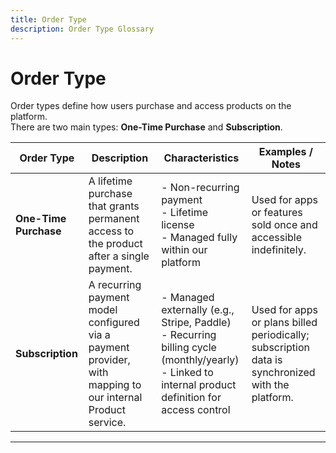 ```yaml
---
title: Order Type
description: Order Type Glossary
---
```


# Order Type

Order types define how users purchase and access products on the platform.  
There are two main types: **One-Time Purchase** and **Subscription**.

| **Order Type** | **Description** | **Characteristics** | **Examples / Notes** |
|-----------------|-----------------|---------------------|----------------------|
| **One-Time Purchase** | A lifetime purchase that grants permanent access to the product after a single payment. | - Non-recurring payment<br/>- Lifetime license<br/>- Managed fully within our platform | Used for apps or features sold once and accessible indefinitely. |
| **Subscription** | A recurring payment model configured via a payment provider, with mapping to our internal Product service. | - Managed externally (e.g., Stripe, Paddle)<br/>- Recurring billing cycle (monthly/yearly)<br/>- Linked to internal product definition for access control | Used for apps or plans billed periodically; subscription data is synchronized with the platform. |

---
